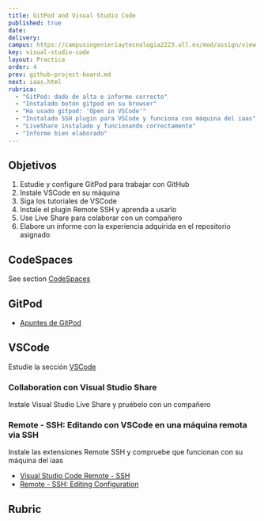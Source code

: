 ```yaml
---
title: GitPod and Visual Studio Code
published: true
date:
delivery:
campus: https://campusingenieriaytecnologia2223.ull.es/mod/assign/view.php?id=20500
key: visual-studio-code
layout: Practica
order: 4
prev: github-project-board.md
next: iaas.html
rubrica:
  - "GitPod: dado de alta e informe correcto"
  - "Instalado botón gitpod en su browser"
  - "Ha usado gitpod: 'Open in VSCode'"
  - "Instalado SSH plugin para VSCode y funciona con máquina del iaas"
  - "LiveShare instalado y funcionando correctamente"
  - "Informe bien elaborado"
---
```


## Objetivos

1. Estudie y configure GitPod para trabajar con GitHub
2. Instale VSCode en su máquina
3. Siga los tutoriales de VSCode
4. Instale el plugin Remote SSH  y aprenda a usarlo
5. Use Live Share para colaborar con un compañero
6. Elabore un informe con la experiencia adquirida en el repositorio asignado


## CodeSpaces

See section [CodeSpaces](/temas/introduction-to-javascript/codespaces)

## GitPod

* [Apuntes de GitPod](/temas/introduction-to-javascript/gitpod)


## VSCode

Estudie la sección [VSCode](/temas/introduction-to-javascript/vscode)

###  Collaboration con Visual Studio Share

Instale Visual Studio Live Share y pruébelo con un compañero

### Remote - SSH: Editando con VSCode en una máquina remota via SSH 

Instale las extensiones Remote SSH y compruebe que funcionan con su máquina del iaas

* [Visual Studio Code Remote - SSH](https://marketplace.visualstudio.com/items?itemName=ms-vscode-remote.remote-ssh)
* [Remote - SSH: Editing Configuration](https://marketplace.visualstudio.com/items?itemName=ms-vscode-remote.remote-ssh-edit)

## Rubric

<Rubric rubric={frontmatter().rubrica}/>

